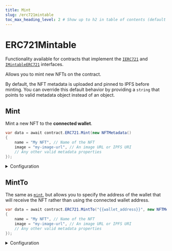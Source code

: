 ```yaml
---
title: Mint
slug: /erc721mintable
toc_max_heading_level: 2 # Show up to h2 in table of contents (default is up to h3)
---
```


# ERC721Mintable

Functionality available for contracts that implement the
[`IERC721`](/contracts/IERC721) and
[`IMintableERC721`](/contracts/IBurnableERC721) interfaces.

Allows you to mint new NFTs on the contract.

By default, the NFT metadata is uploaded and pinned to IPFS before minting.
You can override this default behavior by providing a `string` that points to valid metadata object instead of an object.

## Mint

Mint a new NFT to the **connected wallet**.

```csharp
var data = await contract.ERC721.Mint(new NFTMetadata()
{
    name = "My NFT", // Name of the NFT
    image = "my-image-url", // An image URL or IPFS URI
    // Any other valid metadata properties
});
```

<details>
    <summary>Configuration</summary>
    <div>

#### metadata

Provide a `string` that points to [valid metadata object](https://docs.opensea.io/docs/metadata-standards#metadata-structure)..

The `image` property can be an IPFS URI, or a URL to an image.

</div>
</details>

## MintTo

The same as [`mint`](#mint), but allows you to specify the address of the wallet that will receive the NFT rather than using
the connected wallet address.

```csharp
var data = await contract.ERC721.MintTo("{{wallet_address}}", new NFTMetadata()
{
    name = "My NFT", // Name of the NFT
    image = "my-image-url", // An image URL or IPFS URI
    // Any other valid metadata properties
});
```

<details>
    <summary>Configuration</summary>
    <div>

#### walletAddress

The address of the wallet you want to mint the NFT to.

Must be a `string`.

#### metadata

See [`metadata`](#metadata) configuration above.

</div>
</details>

